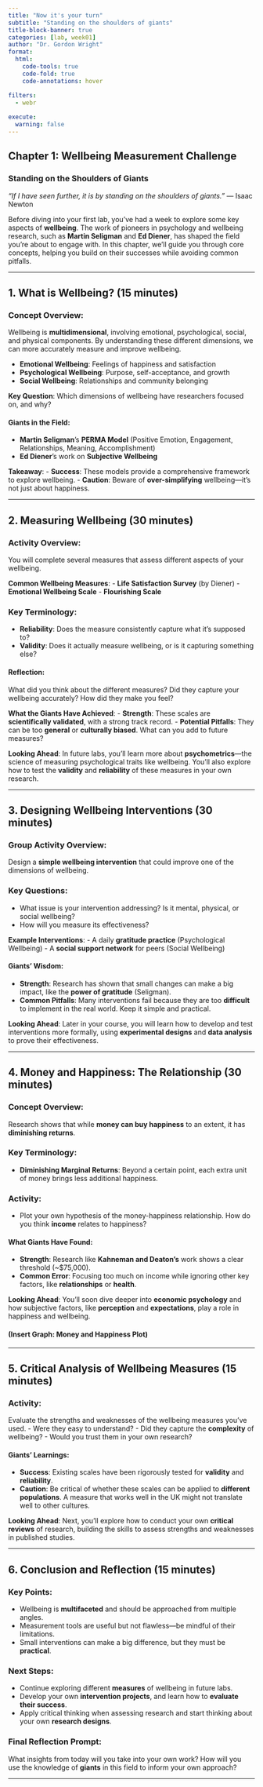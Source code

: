 ```yaml
---
title: "Now it's your turn"
subtitle: "Standing on the shoulders of giants"
title-block-banner: true
categories: [lab, week01]
author: "Dr. Gordon Wright"
format:
  html: 
    code-tools: true
    code-fold: true
    code-annotations: hover

filters: 
  - webr
  
execute: 
  warning: false
---
```


## Chapter 1: Wellbeing Measurement Challenge

::: callout-important
### Standing on the Shoulders of Giants

*"If I have seen further, it is by standing on the shoulders of
giants."* — Isaac Newton

Before diving into your first lab, you've had a week to explore some key
aspects of **wellbeing**. The work of pioneers in psychology and
wellbeing research, such as **Martin Seligman** and **Ed Diener**, has
shaped the field you're about to engage with. In this chapter, we'll
guide you through core concepts, helping you build on their successes
while avoiding common pitfalls.
:::

------------------------------------------------------------------------

## 1. What is Wellbeing? (15 minutes)

### Concept Overview:

Wellbeing is **multidimensional**, involving emotional, psychological,
social, and physical components. By understanding these different
dimensions, we can more accurately measure and improve wellbeing.

-   **Emotional Wellbeing**: Feelings of happiness and satisfaction
-   **Psychological Wellbeing**: Purpose, self-acceptance, and growth
-   **Social Wellbeing**: Relationships and community belonging

**Key Question**: Which dimensions of wellbeing have researchers focused
on, and why?

::: callout-tip
#### Giants in the Field:

-   **Martin Seligman**'s **PERMA Model** (Positive Emotion, Engagement,
    Relationships, Meaning, Accomplishment)
-   **Ed Diener**'s work on **Subjective Wellbeing**
:::

**Takeaway**: - **Success**: These models provide a comprehensive
framework to explore wellbeing. - **Caution**: Beware of
**over-simplifying** wellbeing—it’s not just about happiness.

------------------------------------------------------------------------

## 2. Measuring Wellbeing (30 minutes)

### Activity Overview:

You will complete several measures that assess different aspects of your
wellbeing.

**Common Wellbeing Measures**: - **Life Satisfaction Survey** (by
Diener) - **Emotional Wellbeing Scale** - **Flourishing Scale**

### Key Terminology:

-   **Reliability**: Does the measure consistently capture what it’s
    supposed to?
-   **Validity**: Does it actually measure wellbeing, or is it capturing
    something else?

::: callout-note
#### Reflection:

What did you think about the different measures? Did they capture your
wellbeing accurately? How did they make you feel?
:::

**What the Giants Have Achieved**: - **Strength**: These scales are
**scientifically validated**, with a strong track record. - **Potential
Pitfalls**: They can be too **general** or **culturally biased**. What
can you add to future measures?

::: callout-warning
**Looking Ahead**: In future labs, you'll learn more about
**psychometrics**—the science of measuring psychological traits like
wellbeing. You’ll also explore how to test the **validity** and
**reliability** of these measures in your own research.
:::

------------------------------------------------------------------------

## 3. Designing Wellbeing Interventions (30 minutes)

### Group Activity Overview:

Design a **simple wellbeing intervention** that could improve one of the
dimensions of wellbeing.

### Key Questions:

-   What issue is your intervention addressing? Is it mental, physical,
    or social wellbeing?
-   How will you measure its effectiveness?

**Example Interventions**: - A daily **gratitude practice**
(Psychological Wellbeing) - A **social support network** for peers
(Social Wellbeing)

::: callout-tip
#### Giants’ Wisdom:

-   **Strength**: Research has shown that small changes can make a big
    impact, like the **power of gratitude** (Seligman).
-   **Common Pitfalls**: Many interventions fail because they are too
    **difficult** to implement in the real world. Keep it simple and
    practical.
:::

**Looking Ahead**: Later in your course, you will learn how to develop
and test interventions more formally, using **experimental designs** and
**data analysis** to prove their effectiveness.

------------------------------------------------------------------------

## 4. Money and Happiness: The Relationship (30 minutes)

### Concept Overview:

Research shows that while **money can buy happiness** to an extent, it
has **diminishing returns**.

### Key Terminology:

-   **Diminishing Marginal Returns**: Beyond a certain point, each extra
    unit of money brings less additional happiness.

### Activity:

-   Plot your own hypothesis of the money-happiness relationship. How do
    you think **income** relates to happiness?

::: callout-note
#### What Giants Have Found:

-   **Strength**: Research like **Kahneman and Deaton’s** work shows a
    clear threshold (\~\$75,000).
-   **Common Error**: Focusing too much on income while ignoring other
    key factors, like **relationships** or **health**.
:::

**Looking Ahead**: You’ll soon dive deeper into **economic psychology**
and how subjective factors, like **perception** and **expectations**,
play a role in happiness and wellbeing.

::: insert-graph
#### (Insert Graph: Money and Happiness Plot)
:::

------------------------------------------------------------------------

## 5. Critical Analysis of Wellbeing Measures (15 minutes)

### Activity:

Evaluate the strengths and weaknesses of the wellbeing measures you’ve
used. - Were they easy to understand? - Did they capture the
**complexity** of wellbeing? - Would you trust them in your own
research?

::: callout-important
#### Giants’ Learnings:

-   **Success**: Existing scales have been rigorously tested for
    **validity** and **reliability**.
-   **Caution**: Be critical of whether these scales can be applied to
    **different populations**. A measure that works well in the UK might
    not translate well to other cultures.
:::

**Looking Ahead**: Next, you’ll explore how to conduct your own
**critical reviews** of research, building the skills to assess
strengths and weaknesses in published studies.

------------------------------------------------------------------------

## 6. Conclusion and Reflection (15 minutes)

### Key Points:

-   Wellbeing is **multifaceted** and should be approached from multiple
    angles.
-   Measurement tools are useful but not flawless—be mindful of their
    limitations.
-   Small interventions can make a big difference, but they must be
    **practical**.

### Next Steps:

-   Continue exploring different **measures** of wellbeing in future
    labs.
-   Develop your own **intervention projects**, and learn how to
    **evaluate their success**.
-   Apply critical thinking when assessing research and start thinking
    about your own **research designs**.

### Final Reflection Prompt:

What insights from today will you take into your own work? How will you
use the knowledge of **giants** in this field to inform your own
approach?

------------------------------------------------------------------------
